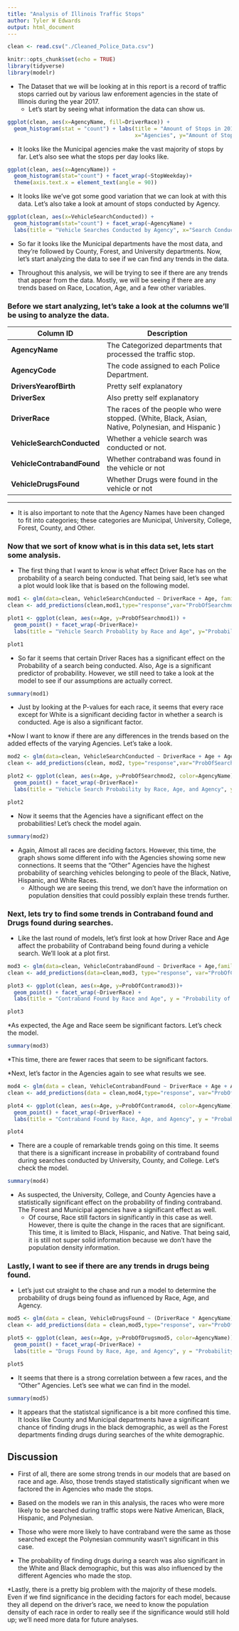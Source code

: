 ---
title: "Analysis of Illinois Traffic Stops"
author: Tyler W Edwards
output: html_document
---

```{r setup, include=FALSE, warning=FALSE}

clean <- read.csv("./Cleaned_Police_Data.csv")

knitr::opts_chunk$set(echo = TRUE)
library(tidyverse)
library(modelr)

```

* The Dataset that we will be looking at in this report is a record of traffic stops carried out by various law enforement agencies in the state of Illinois during the year 2017. 
  * Let's start by seeing what information the data can show us.
  
```{r}

ggplot(clean, aes(x=AgencyName, fill=DriverRace)) +
  geom_histogram(stat = "count") + labs(title = "Amount of Stops in 2017 by Agency and Race",
                                        x="Agencies", y="Amount of Stops")

```

* It looks like the Municipal agencies make the vast majority of stops by far. Let's also see what the stops per day looks like.

```{r}
ggplot(clean, aes(x=AgencyName)) +
  geom_histogram(stat="count") + facet_wrap(~StopWeekday)+
  theme(axis.text.x = element_text(angle = 90))

```

* It looks like we've got some good variation that we can look at with this data. Let's also take a look at amount of stops conducted by Agency.


```{r}

ggplot(clean, aes(x=VehicleSearchConducted)) +
  geom_histogram(stat="count") + facet_wrap(~AgencyName) +
  labs(title = "Vehicle Searches Conducted by Agency", x="Search Conducted", y="Amount of Stops")

```

* So far it looks like the Municipal departments have the most data, and they're followed by County, Forest, and University departments. Now, let's start analyzing the data to see if we can find any trends in the data.


* Throughout this analysis, we will be trying to see if there are any trends that appear from the data. Mostly, we will be seeing if there are any trends based on Race, Location, Age, and a few other variables.

### Before we start analyzing, let's take a look at the columns we'll be using to analyze the data.

| Column ID  |  Description                                                                              |
|------------|-------------------------------------------------------------------------------------------|
|  **AgencyName** |  The Categorized departments that processed the traffic stop.                     |
| **AgencyCode**  |  The code assigned to each Police Department. |
| **DriversYearofBirth**       | Pretty self explanatory               |
| **DriverSex**   | Also pretty self explanatory                                                        |
| **DriverRace**  | The races of the people who were stopped. (White, Black, Asian, Native, Polynesian, and Hispanic )                                             |
| **VehicleSearchConducted**      | Whether a vehicle search was conducted or not.                                  |
| **VehicleContrabandFound**      | Whether contraband was found in the vehicle or not                                  |
| **VehicleDrugsFound**     | Whether Drugs were found in the vehicle or not                                |

___

* It is also important to note that the Agency Names have been changed to fit into categories; these categories are Municipal, University, College, Forest, County, and Other.

### Now that we sort of know what is in this data set, lets start some analysis.


* The first thing that I want to know is what effect Driver Race has on the probability of a search being conducted. That being said, let's see what a plot would look like that is based on the following model.

``` {r}
mod1 <- glm(data=clean, VehicleSearchConducted ~ DriverRace + Age, family="binomial")
clean <- add_predictions(clean,mod1,type="response",var="ProbOfSearchmod1")

plot1 <- ggplot(clean, aes(x=Age, y=ProbOfSearchmod1)) +
  geom_point() + facet_wrap(~DriverRace)+
  labs(title = "Vehicle Search Probablity by Race and Age", y="Probability of Vehicle Search")

plot1


```

* So far it seems that certain Driver Races has a significant effect on the Probability of a search being conducted. Also, Age is a significant predictor of probability. However, we still need to take a look at the model to see if our assumptions are actually correct. 


```{r}
summary(mod1)
```

* Just by looking at the P-values for each race, it seems that every race except for White is a significant deciding factor in  whether a search is conducted. Age is also a significant factor.


*Now I want to know if there are any differences in the trends based on the added effects of the varying Agencies. Let's take a look.

```{r}
mod2 <- glm(data=clean, VehicleSearchConducted ~ DriverRace + Age + AgencyName, family="binomial")
clean <- add_predictions(clean, mod2, type="response",var="ProbOfSearchmod2")

plot2 <- ggplot(clean, aes(x=Age, y=ProbOfSearchmod2, color=AgencyName)) +
  geom_point() + facet_wrap(~DriverRace)+
  labs(title = "Vehicle Search Probability by Race, Age, and Agency", y="Probability of Vehicle Search")

plot2

```

* Now it seems that the Agencies have a significant effect on the probabilities! Let's check the model again.

```{r}
summary(mod2)
```

* Again, Almost all races are deciding factors. However, this time, the graph shows some different info with the Agencies showing some new connections. It seems that the "Other" Agencies have the highest probability of searching vehicles belonging to peole of the Black, Native, Hispanic, and White Races.
  * Although we are seeing this trend, we don't have the information on population densities that could possibly explain these trends further. 


### Next, lets try to find some trends in Contraband found and Drugs found during searches.

* Like the last round of models, let's first look at how Driver Race and Age affect the probability of Contraband being found during a vehicle search. We'll look at a plot first.

```{r}
mod3 <- glm(data=clean, VehicleContrabandFound ~ DriverRace + Age,family="binomial")
clean <- add_predictions(data=clean,mod3, type="response", var="ProbOfContramod3")

plot3 <- ggplot(clean, aes(x=Age, y=ProbOfContramod3))+
  geom_point() + facet_wrap(~DriverRace) + 
  labs(title = "Contraband Found by Race and Age", y = "Probability of Contraband Found")

plot3

```

*As expected, the Age and Race seem be significant factors. Let's check the model.


```{r}
summary(mod3)
```

*This time, there are fewer races that seem to be significant factors.

*Next, let's factor in the Agencies again to see what results we see.

```{r}
mod4 <- glm(data = clean, VehicleContrabandFound ~ DriverRace + Age + AgencyName, family="binomial")
clean <- add_predictions(data = clean,mod4,type="response", var="ProbOfContramod4")

plot4 <- ggplot(clean, aes(x=Age, y=ProbOfContramod4, color=AgencyName))+
  geom_point() + facet_wrap(~DriverRace) + 
  labs(title = "Contraband Found by Race, Age, and Agency", y = "Probability of Contraband Found") 

plot4

```

* There are a couple of remarkable trends going on this time. It seems that there is a significant increase in probability  of contraband found during searches conducted by University, County, and College. Let's check the model.

```{r}
summary(mod4)
```

* As suspected, the University, College, and County Agencies have a statistically significant effect on the probability of finding contraband. The Forest and Municipal agencies have a significant effect as well. 
  * Of course, Race still factors in significantly in this case as well. However, there is quite the change in the races that are significant. This time, it is limited to Black, Hispanic, and Native. That being said, it is still not super solid information because we don't have the population density information.
  
### Lastly, I want to see if there are any trends in drugs being found.

* Let's just cut straight to the chase and run a model to determine the probability of drugs being found as influenced by Race, Age, and Agency.

``` {r}
mod5 <- glm(data = clean, VehicleDrugsFound ~ (DriverRace * AgencyName) + Age, family = "binomial")
clean <- add_predictions(data = clean,mod5,type="response", var="ProbOfDrugsmod5")

plot5 <- ggplot(clean, aes(x=Age, y=ProbOfDrugsmod5, color=AgencyName)) +
  geom_point() + facet_wrap(~DriverRace) + 
  labs(title = "Drugs Found by Race, Age, and Agency", y = "Probability of Drugs Found") 

plot5

```

* It seems that there is a strong correlation between a few races, and the "Other" Agencies. Let's see what we can find in the model.

```{r}
summary(mod5)

```

* It appears that the statistcal significance is a bit more confined this time. It looks like County and Municipal departments have a significant chance of finding drugs in the black demographic, as well as the Forest departments finding drugs during searches of the white demographic.


## Discussion

* First of all, there are some strong trends in our models that are based on race and age. Also, those trends stayed statistically significant when we factored the in Agencies who made the stops.

* Based on the models we ran in this analysis, the races who were more likely to be searched during traffic stops were Native American, Black, Hispanic, and Polynesian. 

* Those who were more likely to have contraband were the same as those searched except the Polynesian community wasn't significant in this case.

* The probability of finding drugs during a search was also significant in the White and Black demographic, but this was also influenced by the different Agencies who made the stop. 

*Lastly, there is a pretty big problem with the majority of these models. Even if we find significance in the deciding factors for each model, because they all depend on the driver's race, we need to know the population density of each race in order to really see if the significance would still hold up; we'll need more data for future analyses.


















